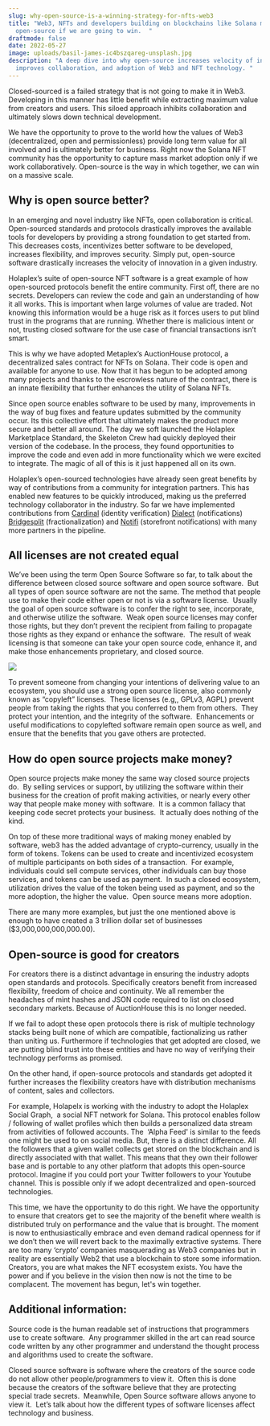 ```yaml
---
slug: why-open-source-is-a-winning-strategy-for-nfts-web3
title: "Web3, NFTs and developers building on blockchains like Solana must adopt
  open-source if we are going to win.  "
draftmode: false
date: 2022-05-27
image: uploads/basil-james-ic4bszqareg-unsplash.jpg
description: "A deep dive into why open-source increases velocity of innovation,
  improves collaboration, and adoption of Web3 and NFT technology. "
---
```

Closed-sourced is a failed strategy that is not going to make it in Web3. Developing in this manner has little benefit while extracting maximum value from creators and users. This siloed approach inhibits collaboration and ultimately slows down technical development.  



We have the opportunity to prove to the world how the values of Web3 (decentralized, open and permissionless) provide long term value for all involved and is ultimately better for business. Right now the Solana NFT community has the opportunity to capture mass market adoption only if we work collaboratively. Open-source is the way in which together, we can win on a massive scale.



## Why is open source better? 



In an emerging and novel industry like NFTs, open collaboration is critical. Open-sourced standards and protocols drastically improves the available tools for developers by providing a strong foundation to get started from. This decreases costs, incentivizes better software to be developed, increases flexibility, and improves security. Simply put, open-source software drastically increases the velocity of innovation in a given industry. 



Holaplex’s suite of open-source NFT software is a great example of how open-sourced protocols benefit the entire community. First off, there are no secrets. Developers can review the code and gain an understanding of how it all works. This is important when large volumes of value are traded. Not knowing this information would be a huge risk as it forces users to put blind trust in the programs that are running. Whether there is malicious intent or not, trusting closed software for the use case of financial transactions isn’t smart.



This is why we have adopted Metaplex’s AuctionHouse protocol, a decentralized sales contract for NFTs on Solana. Their code is open and available for anyone to use. Now that it has begun to be adopted among many projects and thanks to the escrowless nature of the contract, there is an innate flexibility that further enhances the utility of Solana NFTs. 



Since open source enables software to be used by many, improvements in the way of bug fixes and feature updates submitted by the community occur. Its this collective effort that ultimately makes the product more secure and better all around. The day we soft launched the Holaplex Marketplace Standard, the Skeleton Crew had quickly deployed their version of the codebase. In the process, they found opportunities to improve the code and even add in more functionality which we were excited to integrate. The magic of all of this is it just happened all on its own. 



Holaplex’s open-sourced technologies have already seen great benefits by way of contributions from a community for integration partners. This has enabled new features to be quickly introduced, making us the preferred technology collaborator in the industry. So far we have implemented contributions from [Cardinal](https://www.cardinal.so/) (identity verification) [Dialect](https://www.dialect.to/) (notifications) [Bridgesplit](https://bridgesplit.com/) (fractionalization) and [Notifi](https://notifi.network/) (storefront notifications) with many more partners in the pipeline. 



## All licenses are not created equal



We’ve been using the term Open Source Software so far, to talk about the difference between closed source software and open source software.  But all types of open source software are not the same. The method that people use to make their code either open or not is via a software license.  Usually the goal of open source software is to confer the right to see, incorporate, and otherwise utilize the software.  Weak open source licenses may confer those rights, but they don’t prevent the recipient from failing to propagate those rights as they expand or enhance the software.  The result of weak licensing is that someone can take your open source code, enhance it, and make those enhancements proprietary, and closed source.

![](uploads/screen-shot-2022-05-27-at-9.57.09-am.jpg)

To prevent someone from changing your intentions of delivering value to an ecosystem, you should use a strong open source license, also commonly known as “copyleft” licenses.  These licenses (e.g,, GPLv3, AGPL) prevent people from taking the rights that you conferred to them from others.  They protect your intention, and the integrity of the software.  Enhancements or useful modifications to copylefted software remain open source as well, and ensure that the benefits that you gave others are protected.



## How do open source projects make money?



Open source projects make money the same way closed source projects do.  By selling services or support, by utilizing the software within their business for the creation of profit making activities, or nearly every other way that people make money with software.  It is a common fallacy that keeping code secret protects your business.  It actually does nothing of the kind.



On top of these more traditional ways of making money enabled by software, web3 has the added advantage of crypto-currency, usually in the form of tokens. Tokens can be used to create and incentivized ecosystem of multiple participants on both sides of a transaction.  For example, individuals could sell compute services, other individuals can buy those services, and tokens can be used as payment.  In such a closed ecosystem, utilization drives the value of the token being used as payment, and so the more adoption, the higher the value.  Open source means more adoption. 



There are many more examples, but just the one mentioned above is enough to have created a 3 trillion dollar set of businesses ($3,000,000,000,000.00).



## Open-source is good for creators



For creators there is a distinct advantage in ensuring the industry adopts open standards and protocols. Specifically creators benefit from increased flexibility, freedom of choice and continuity. We all remember the headaches of mint hashes and JSON code required to list on closed secondary markets. Because of AuctionHouse this is no longer needed. 



If we fail to adopt these open protocols there is risk of multiple technology stacks being built none of which are compatible, factionalizing us rather than uniting us. Furthermore if technologies that get adopted are closed, we are putting blind trust into these entities and have no way of verifying their technology performs as promised. 



On the other hand, if open-source protocols and standards get adopted it further increases the flexibility creators have with distribution mechanisms of content, sales and collectors. 



For example, Holapelx is working with the industry to adopt the Holaplex Social Graph,  a social NFT network for Solana. This protocol enables follow / following of wallet profiles which then builds a personalized data stream from activities of followed accounts. The  ‘Alpha Feed' is similar to the feeds one might be used to on social media. But, there is a distinct difference. All the followers that a given wallet collects get stored on the blockchain and is directly associated with that wallet. This means that they own their follower base and is portable to any other platform that adopts this open-source protocol. Imagine if you could port your Twitter followers to your Youtube channel. This is possible only if we adopt decentralized and open-sourced technologies. 



This time, we have the opportunity to do this right. We have the opportunity to ensure that creators get to see the majority of the benefit where wealth is distributed truly on performance and the value that is brought. The moment is now to enthusiastically embrace and even demand radical openness for if we don’t then we will revert back to the maximally extractive systems. There are too many ‘crypto’ companies masquerading as Web3 companies but in reality are essentially Web2 that use a blockchain to store some information. Creators, you are what makes the NFT ecosystem exists. You have the power and if you believe in the vision then now is not the time to be complacent. The movement has begun, let's win together. 



## Additional information:



Source code is the human readable set of instructions that programmers use to create software.  Any programmer skilled in the art can read source code written by any other programmer and understand the thought process and algorithms used to create the software.



Closed source software is software where the creators of the source code do not allow other people/programmers to view it.  Often this is done because the creators of the software believe that they are protecting special trade secrets.  Meanwhile, Open Source software allows anyone to view it.  Let’s talk about how the different types of software licenses affect technology and business.